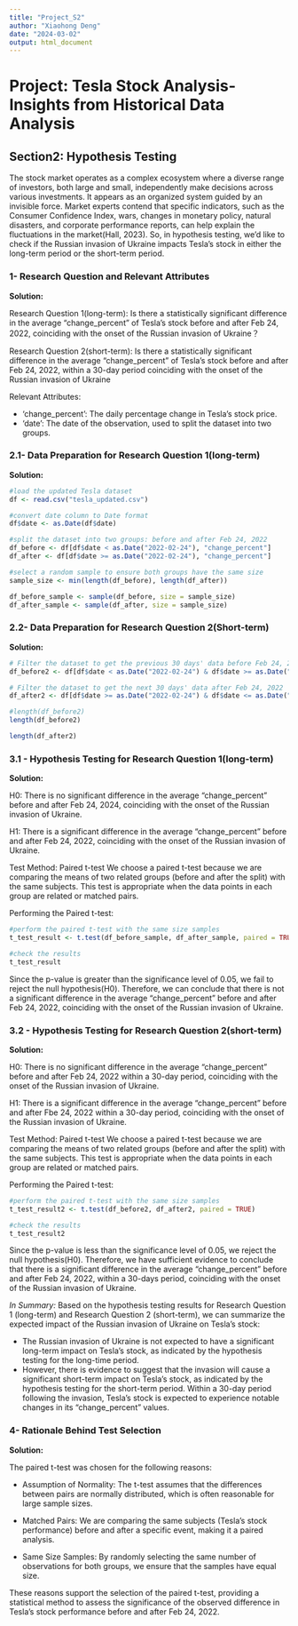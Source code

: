 ```yaml
---
title: "Project_S2"
author: "Xiaohong Deng"
date: "2024-03-02"
output: html_document
---
```


# Project: Tesla Stock Analysis-Insights from Historical Data Analysis

## Section2: Hypothesis Testing

The stock market operates as a complex ecosystem where a diverse range of investors, both large and small, independently make decisions across various investments. It appears as an organized system guided by an invisible force. Market experts contend that specific indicators, such as the Consumer Confidence Index, wars, changes in monetary policy, natural disasters, and corporate performance reports, can help explain the fluctuations in the market(Hall, 2023). So, in hypothesis testing, we'd like to check if the Russian invasion of Ukraine impacts Tesla's stock in either the long-term period or the short-term period.

### 1- Research Question and Relevant Attributes

**Solution:**

Research Question 1(long-term): Is there a statistically significant difference in the average "change_percent" of Tesla's stock before and after Feb 24, 2022, coinciding with the onset of the Russian invasion of Ukraine？

Research Question 2(short-term): Is there a statistically significant difference in the average "change_percent" of Tesla's stock before and after Feb 24, 2022, within a 30-day period coinciding with the onset of the Russian invasion of Ukraine

Relevant Attributes:

-   'change_percent': The daily percentage change in Tesla's stock price.
-   'date': The date of the observation, used to split the dataset into two groups.

### 2.1- Data Preparation for Research Question 1(long-term)

**Solution:**

```r
#load the updated Tesla dataset
df <- read.csv("tesla_updated.csv")

#convert date column to Date format
df$date <- as.Date(df$date)

#split the dataset into two groups: before and after Feb 24, 2022
df_before <- df[df$date < as.Date("2022-02-24"), "change_percent"]
df_after <- df[df$date >= as.Date("2022-02-24"), "change_percent"]

#select a random sample to ensure both groups have the same size
sample_size <- min(length(df_before), length(df_after))

df_before_sample <- sample(df_before, size = sample_size)
df_after_sample <- sample(df_after, size = sample_size)
```

### 2.2- Data Preparation for Research Question 2(Short-term)

**Solution:**

```r
# Filter the dataset to get the previous 30 days' data before Feb 24, 2022
df_before2 <- df[df$date < as.Date("2022-02-24") & df$date >= as.Date("2022-01-11"), "change_percent"]

# Filter the dataset to get the next 30 days' data after Feb 24, 2022
df_after2 <- df[df$date >= as.Date("2022-02-24") & df$date <= as.Date("2022-04-06"), "change_percent"]

```

```r
#length(df_before2)
length(df_before2)
```

```r
length(df_after2)
```

### 3.1 - Hypothesis Testing for Research Question 1(long-term)

**Solution:**

H0: There is no significant difference in the average "change_percent" before and after Feb 24, 2024, coinciding with the onset of the Russian invasion of Ukraine.

H1: There is a significant difference in the average "change_percent" before and after Feb 24, 2022, coinciding with the onset of the Russian invasion of Ukraine.

Test Method: Paired t-test We choose a paired t-test because we are comparing the means of two related groups (before and after the split) with the same subjects. This test is appropriate when the data points in each group are related or matched pairs.

Performing the Paired t-test:

```r
#perform the paired t-test with the same size samples
t_test_result <- t.test(df_before_sample, df_after_sample, paired = TRUE)

#check the results
t_test_result
```

Since the p-value is greater than the significance level of 0.05, we fail to reject the null hypothesis(H0). Therefore, we can conclude that there is not a significant difference in the average "change_percent" before and after Feb 24, 2022, coinciding with the onset of the Russian invasion of Ukraine.

### 3.2 - Hypothesis Testing for Research Question 2(short-term)

**Solution:**

H0: There is no significant difference in the average "change_percent" before and after Feb 24, 2022 within a 30-day period, coinciding with the onset of the Russian invasion of Ukraine.

H1: There is a significant difference in the average "change_percent" before and after Fbe 24, 2022 within a 30-day period, coinciding with the onset of the Russian invasion of Ukraine.

Test Method: Paired t-test We choose a paired t-test because we are comparing the means of two related groups (before and after the split) with the same subjects. This test is appropriate when the data points in each group are related or matched pairs.

Performing the Paired t-test:

```r
#perform the paired t-test with the same size samples
t_test_result2 <- t.test(df_before2, df_after2, paired = TRUE)

#check the results
t_test_result2

```

Since the p-value is less than the significance level of 0.05, we reject the null hypothesis(H0). Therefore, we have sufficient evidence to conclude that there is a significant difference in the average "change_percent" before and after Feb 24, 2022, within a 30-days period, coinciding with the onset of the Russian invasion of Ukraine.

*In Summary:* Based on the hypothesis testing results for Research Question 1 (long-term) and Research Question 2 (short-term), we can summarize the expected impact of the Russian invasion of Ukraine on Tesla's stock:

-   The Russian invasion of Ukraine is not expected to have a significant long-term impact on Tesla's stock, as indicated by the hypothesis testing for the long-time period.
-   However, there is evidence to suggest that the invasion will cause a significant short-term impact on Tesla's stock, as indicated by the hypothesis testing for the short-term period. Within a 30-day period following the invasion, Tesla's stock is expected to experience notable changes in its "change_percent" values.

### 4- Rationale Behind Test Selection

**Solution:**

The paired t-test was chosen for the following reasons:

-   Assumption of Normality: The t-test assumes that the differences between pairs are normally distributed, which is often reasonable for large sample sizes.

-   Matched Pairs: We are comparing the same subjects (Tesla's stock performance) before and after a specific event, making it a paired analysis.

-   Same Size Samples: By randomly selecting the same number of observations for both groups, we ensure that the samples have equal size.

These reasons support the selection of the paired t-test, providing a statistical method to assess the significance of the observed difference in Tesla's stock performance before and after Feb 24, 2022.
